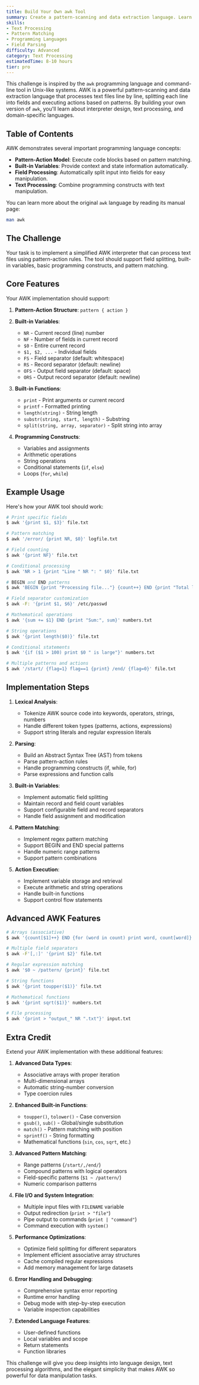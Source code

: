 ```yaml
---
title: Build Your Own awk Tool
summary: Create a pattern-scanning and data extraction language. Learn about text parsing, pattern-action programming, and field processing.
skills:
- Text Processing
- Pattern Matching
- Programming Languages
- Field Parsing
difficulty: Advanced
category: Text Processing
estimatedTime: 8-10 hours
tier: pro
---
```


This challenge is inspired by the `awk` programming language and command-line tool in Unix-like systems. AWK is a powerful pattern-scanning and data extraction language that processes text files line by line, splitting each line into fields and executing actions based on patterns. By building your own version of `awk`, you'll learn about interpreter design, text processing, and domain-specific languages.

## Table of Contents

AWK demonstrates several important programming language concepts:

- **Pattern-Action Model**: Execute code blocks based on pattern matching.
- **Built-in Variables**: Provide context and state information automatically.
- **Field Processing**: Automatically split input into fields for easy manipulation.
- **Text Processing**: Combine programming constructs with text manipulation.

You can learn more about the original `awk` language by reading its manual page:

```bash
man awk
```

## The Challenge

Your task is to implement a simplified AWK interpreter that can process text files using pattern-action rules. The tool should support field splitting, built-in variables, basic programming constructs, and pattern matching.

## Core Features

Your AWK implementation should support:

1. **Pattern-Action Structure**: `pattern { action }`
2. **Built-in Variables**:
   - `NR` - Current record (line) number
   - `NF` - Number of fields in current record
   - `$0` - Entire current record
   - `$1, $2, ...` - Individual fields
   - `FS` - Field separator (default: whitespace)
   - `RS` - Record separator (default: newline)
   - `OFS` - Output field separator (default: space)
   - `ORS` - Output record separator (default: newline)

3. **Built-in Functions**:
   - `print` - Print arguments or current record
   - `printf` - Formatted printing
   - `length(string)` - String length
   - `substr(string, start, length)` - Substring
   - `split(string, array, separator)` - Split string into array

4. **Programming Constructs**:
   - Variables and assignments
   - Arithmetic operations
   - String operations
   - Conditional statements (`if`, `else`)
   - Loops (`for`, `while`)

## Example Usage

Here's how your AWK tool should work:

```bash
# Print specific fields
$ awk '{print $1, $3}' file.txt

# Pattern matching
$ awk '/error/ {print NR, $0}' logfile.txt

# Field counting
$ awk '{print NF}' file.txt

# Conditional processing
$ awk 'NR > 1 {print "Line " NR ": " $0}' file.txt

# BEGIN and END patterns
$ awk 'BEGIN {print "Processing file..."} {count++} END {print "Total lines:", count}' file.txt

# Field separator customization
$ awk -F: '{print $1, $6}' /etc/passwd

# Mathematical operations
$ awk '{sum += $1} END {print "Sum:", sum}' numbers.txt

# String operations
$ awk '{print length($0)}' file.txt

# Conditional statements
$ awk '{if ($1 > 100) print $0 " is large"}' numbers.txt

# Multiple patterns and actions
$ awk '/start/ {flag=1} flag==1 {print} /end/ {flag=0}' file.txt
```

## Implementation Steps

1. **Lexical Analysis**:
   - Tokenize AWK source code into keywords, operators, strings, numbers
   - Handle different token types (patterns, actions, expressions)
   - Support string literals and regular expression literals

2. **Parsing**:
   - Build an Abstract Syntax Tree (AST) from tokens
   - Parse pattern-action rules
   - Handle programming constructs (if, while, for)
   - Parse expressions and function calls

3. **Built-in Variables**:
   - Implement automatic field splitting
   - Maintain record and field count variables
   - Support configurable field and record separators
   - Handle field assignment and modification

4. **Pattern Matching**:
   - Implement regex pattern matching
   - Support BEGIN and END special patterns
   - Handle numeric range patterns
   - Support pattern combinations

5. **Action Execution**:
   - Implement variable storage and retrieval
   - Execute arithmetic and string operations
   - Handle built-in functions
   - Support control flow statements

## Advanced AWK Features

```bash
# Arrays (associative)
$ awk '{count[$1]++} END {for (word in count) print word, count[word]}' file.txt

# Multiple field separators
$ awk -F'[,:]' '{print $2}' file.txt

# Regular expression matching
$ awk '$0 ~ /pattern/ {print}' file.txt

# String functions
$ awk '{print toupper($1)}' file.txt

# Mathematical functions
$ awk '{print sqrt($1)}' numbers.txt

# File processing
$ awk '{print > "output_" NR ".txt"}' input.txt
```

## Extra Credit

Extend your AWK implementation with these additional features:

1. **Advanced Data Types**:
   - Associative arrays with proper iteration
   - Multi-dimensional arrays
   - Automatic string-number conversion
   - Type coercion rules

2. **Enhanced Built-in Functions**:
   - `toupper()`, `tolower()` - Case conversion
   - `gsub()`, `sub()` - Global/single substitution
   - `match()` - Pattern matching with position
   - `sprintf()` - String formatting
   - Mathematical functions (`sin`, `cos`, `sqrt`, etc.)

3. **Advanced Pattern Matching**:
   - Range patterns (`/start/,/end/`)
   - Compound patterns with logical operators
   - Field-specific patterns (`$1 ~ /pattern/`)
   - Numeric comparison patterns

4. **File I/O and System Integration**:
   - Multiple input files with `FILENAME` variable
   - Output redirection (`print > "file"`)
   - Pipe output to commands (`print | "command"`)
   - Command execution with `system()`

5. **Performance Optimizations**:
   - Optimize field splitting for different separators
   - Implement efficient associative array structures
   - Cache compiled regular expressions
   - Add memory management for large datasets

6. **Error Handling and Debugging**:
   - Comprehensive syntax error reporting
   - Runtime error handling
   - Debug mode with step-by-step execution
   - Variable inspection capabilities

7. **Extended Language Features**:
   - User-defined functions
   - Local variables and scope
   - Return statements
   - Function libraries

This challenge will give you deep insights into language design, text processing algorithms, and the elegant simplicity that makes AWK so powerful for data manipulation tasks.